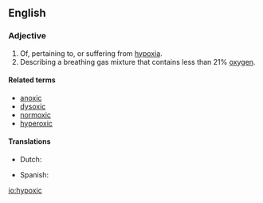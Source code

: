 ==English==

===Adjective===
{{en-adj}}

# Of, pertaining to, or suffering from [[hypoxia]].
# Describing a breathing gas mixture that contains less than 21% [[oxygen]].

====Related terms====
* [[anoxic]]
* [[dysoxic]]
* [[normoxic]]
* [[hyperoxic]]

====Translations====
{{trans-top|pertaining to hypoxia}}
* Dutch: {{t|nl|hypoxisch}}
{{trans-mid}}
* Spanish: {{t|es|hipóxico}}
{{trans-bottom}}

[[io:hypoxic]]